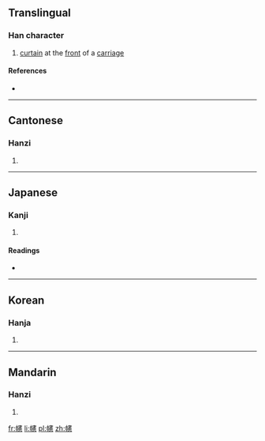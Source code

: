 ==Translingual==

===Han character===
{{Han char|rn=50|rad=巾|as=16|sn=19|four=4323<sub>6</sub>|canj=中月十手心 (LBJQP)|ids=⿰[[巾]][[憲]]}}

# [[curtain]] at the [[front]] of a [[carriage]]

====References====
* {{Han ref|kx=0338.130|dkj=09143|dj=0645.020|hdz=10758.100|uh=5E70|ud=24176|bh=F1FE|bd=61950}}

----

==Cantonese==

===Hanzi===
{{yue-hanzi|jyut=|y=hin3}}

# {{defn|lang=yue|sort=巾16}}

----

==Japanese==

===Kanji===
{{ja-kanji|grade=|rs=巾16}}

# {{defn|lang=ja|sort=巾16}}

====Readings====
* {{ja-readings|on=[[けん]] (ken), [[こん]] (kon)|kun=[[ほろ]] (horo)}}

----

==Korean==

===Hanja===
{{ko-hanja|hangeul=헌|rv=heon|mr=hŏn}}

# {{defn|lang=ko|sort=巾16}}

----

==Mandarin==

===Hanzi===
{{cmn-hanzi|pin=[[xiǎn]] ([[xian3]])|wg=hsien<sup>3</sup>}}

# {{defn|lang=cmn|sort=巾16}}

[[fr:幰]]
[[li:幰]]
[[pl:幰]]
[[zh:幰]]